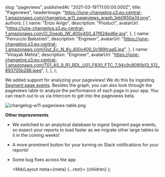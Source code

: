 
  slug: "pageviews",
  publishedAt: "2021-03-19T11:00:00.000Z",
  title: "Pageviews",
  headerImage:
    "https://june-changelog.s3.eu-central-1.amazonaws.com/changelog_w11_pageviews_graph_1eb0850a7d.png",
  authors: [
    {
      name: "Enzo Avigo",
      description: "Product",
      avatarUrl:
        "https://june-changelog.s3.eu-central-1.amazonaws.com/O_Doeqb_IW_400x400_47f624ed6e.jpg",
    },
    {
      name: "Ferruccio Balestreri",
      description: "Engineer",
      avatarUrl:
        "https://june-changelog.s3.eu-central-1.amazonaws.com/Gut_Ec_N_Ky_400x400_0c189fcaa5.jpg",
    },
    {
      name: "Vinayak Mehta",
      description: "Engineer",
      avatarUrl:
        "https://june-changelog.s3.eu-central-1.amazonaws.com/T01_AS_9_R1_RDL_U01_F830_FTC_7_94c9c8095b13_512_893705b288.jpeg",
    },
  ],
};

We added support for analyzing your pageviews! We do this by ingesting [Segment page events](https://segment.com/docs/connections/spec/page/). Besides the graph, you can also look through the pageviews table to analyze the performance of each page in your app. You can reach out to us via Intercom to get into the pageviews beta.

![changelog-w11-pageviews-table.png](https://june-changelog.s3.eu-central-1.amazonaws.com/changelog_w11_pageviews_table_48ac069093.png)

**Other improvements**

- We switched to an analytical database to ingest Segment page events, so expect your reports to load faster as we migrate other large tables to it in the coming weeks!
- A more prominent button for your turning on Slack notifications for your reports!
- Some bug fixes across the app

  <MdxLayout meta={meta} {...rest}>
    {children}
  </MdxLayout>
);
